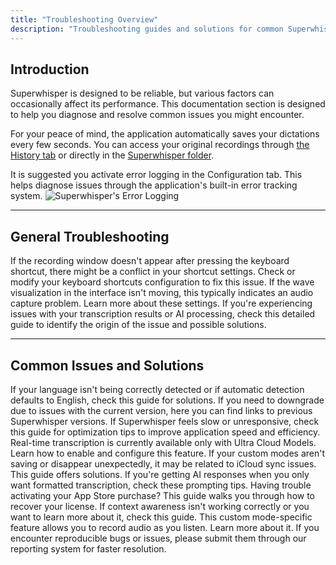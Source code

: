 ```yaml
---
title: "Troubleshooting Overview"
description: "Troubleshooting guides and solutions for common Superwhisper issues."
---
```


## Introduction
Superwhisper is designed to be reliable, but various factors can occasionally affect its performance. This documentation section is designed to help you diagnose and resolve common issues you might encounter.

For your peace of mind, the application automatically saves your dictations every few seconds. You can access your original recordings through [the History tab](../get-started/interface-history) or directly in the [Superwhisper folder](..//get-started/settings-advanced#folder-location).

<Tip>
It is suggested you activate error logging in the Configuration tab. This helps diagnose issues through the application's built-in error tracking system.
</Tip>
<img
style={{ borderRadius: '0.5rem' }}
src="/images/common-issues/troubleshooting-001.png"
alt="Superwhisper's Error Logging"
/>

---
## General Troubleshooting
<Card title="Recording Window Issues" href="../get-started/settings-shortcuts">
   If the recording window doesn't appear after pressing the keyboard shortcut, there might be a conflict in your shortcut settings. Check or modify your keyboard shortcuts configuration to fix this issue.
</Card>

<Card title="Audio Capture Issues" href="../get-started/settings-sound">
    If the wave visualization in the interface isn't moving, this typically indicates an audio capture problem. Learn more about these settings.
</Card>

<Card title="Transcription & AI Processing Issues" href="hallucinations">
    If you're experiencing issues with your transcription results or AI processing, check this detailed guide to identify the origin of the issue and possible solutions.
</Card>

---
## Common Issues and Solutions
<CardGroup cols={2}>
  <Card title="Automatic Language Detection" href="language-detection">
    If your language isn't being correctly detected or if automatic detection defaults to English, check this guide for solutions.
  </Card>
  
  <Card title="How to Downgrade" href="https://superwhisper.com/appcast.xml">
    If you need to downgrade due to issues with the current version, here you can find links to previous Superwhisper versions.
  </Card>

  <Card title="Performance Issues" href="performance-tips">
    If Superwhisper feels slow or unresponsive, check this guide for optimization tips to improve application speed and efficiency.
  </Card>
  
  <Card title="Realtime Transcription" href="realtime">
    Real-time transcription is currently available only with Ultra Cloud Models. Learn how to enable and configure this feature.
  </Card>
  
  <Card title="Custom Modes Not Saving" href="unable-to-create-mode">
    If your custom modes aren't saving or disappear unexpectedly, it may be related to iCloud sync issues. This guide offers solutions.
  </Card>
  
  <Card title="AI Answers Instead of Transcribing" href="../modes/custom#prompting-tips">
    If you're getting AI responses when you only want formatted transcription, check these prompting tips.
  </Card>

  <Card title="Activation Problems" href="appstore">
    Having trouble activating your App Store purchase? This guide walks you through how to recover your license.
  </Card>
  
  <Card title="Context Issues" href="context">
    If context awareness isn't working correctly or you want to learn more about it, check this guide.
  </Card>
  
  <Card title="Recording System Audio" href="../modes/custom#audio-options">
    This custom mode-specific feature allows you to record audio as you listen. Learn more about it.
  </Card>
  
  <Card title="Report Issues" href="../get-started/report">
    If you encounter reproducible bugs or issues, please submit them through our reporting system for faster resolution.
  </Card>
</CardGroup>